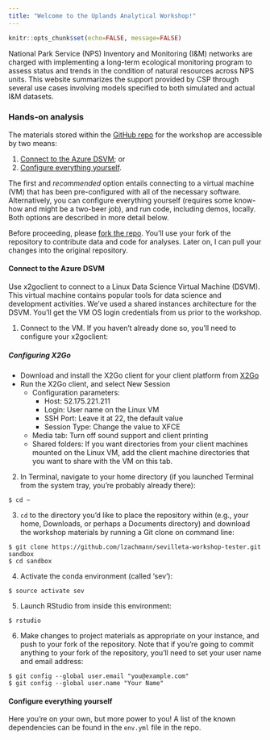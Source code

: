 ```yaml
---
title: "Welcome to the Uplands Analytical Workshop!"
---
```


```r
knitr::opts_chunk$set(echo=FALSE, message=FALSE)
```

National Park Service (NPS) Inventory and Monitoring (I&M) networks are charged with implementing a long-term ecological monitoring program to assess status and trends in the condition of natural resources across NPS units. This website summarizes the support provided by CSP through several use cases involving models specified to both simulated and actual I&M datasets. 

### Hands-on analysis
The materials stored within the [GitHub repo](https://github.com/lzachmann/sevilleta-workshop-tester) for the workshop are accessible by two means:

1. [Connect to the Azure DSVM](#option1); or
2. [Configure everything yourself](#option2).

The first and _recommended_ option entails connecting to a virtual machine (VM) that has been pre-configured with all of the necessary software. Alternatively, you can configure everything yourself (requires some know-how and might be a two-beer job), and run code, including demos, locally. Both options are described in more detail below.   

Before proceeding, please [fork the repo](https://help.github.com/articles/fork-a-repo/). You'll use your fork of the repository to contribute data and code for analyses. Later on, I can pull your changes into the original repository.

#### Connect to the Azure DSVM {#option1}
Use x2goclient to connect to a Linux Data Science Virtual Machine (DSVM). This virtual machine contains popular tools for data science and development activities. We've used a shared instances architecture for the DSVM. You'll get the VM OS login credentials from us prior to the workshop. 

1. Connect to the VM. If you haven't already done so, you'll need to configure your x2goclient:

<div class="alert alert-warning">
##### Configuring X2Go
- Download and install the X2Go client for your client platform from
[X2Go](http://wiki.x2go.org/doku.php/doc:installation:x2goclient)
- Run the X2Go client, and select New Session
    - Configuration parameters:  
        - Host: 52.175.221.211  
        - Login: User name on the Linux VM  
        - SSH Port: Leave it at 22, the default value  
        - Session Type: Change the value to XFCE  
    - Media tab: Turn off sound support and client printing
    - Shared folders: If you want directories from your client machines mounted on the Linux VM, add the client machine directories that you want to share with the VM on this tab.
</div>

2. In Terminal, navigate to your home directory (if you launched Terminal from the system tray, you're probably already there):
```
$ cd ~
```
3. `cd` to the directory you'd like to place the repository within (e.g., your home, Downloads, or perhaps a Documents directory) and download the workshop materials by running a Git clone on command line:   
```
$ git clone https://github.com/lzachmann/sevilleta-workshop-tester.git sandbox
$ cd sandbox
```
4. Activate the conda environment (called 'sev'):
```
$ source activate sev
```
5. Launch RStudio from inside this environment:  
```
$ rstudio
```
6. Make changes to project materials as appropriate on your instance, and push to your fork of the repository. Note that if you're going to commit anything to your fork of the repository, you'll need to set your user name and email address:
```
$ git config --global user.email "you@example.com"
$ git config --global user.name "Your Name"
```

#### Configure everything yourself {#option2}
Here you're on your own, but more power to you! A list of the known dependencies can be found in the `env.yml` file in the repo.
